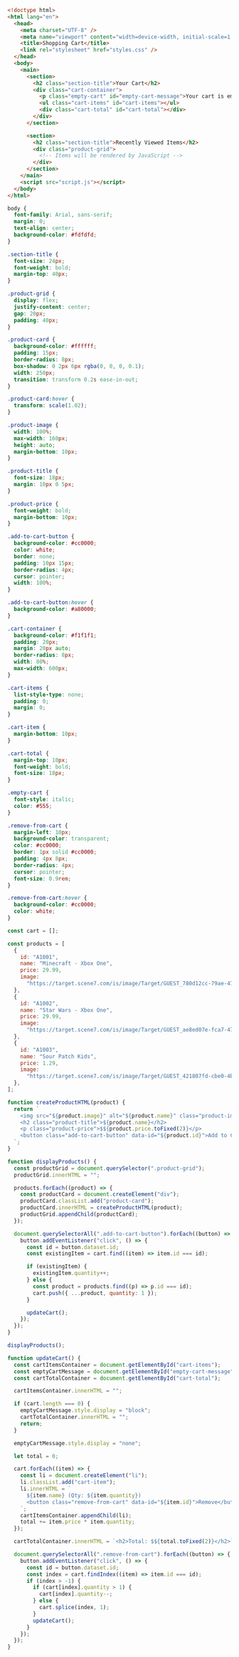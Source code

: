 
<FileTree>
  <FileTree.File name="index.html" />
  <FileTree.File name="styles.css" />
  <FileTree.File name="script.js" />
</FileTree>

```html filename="index.html"
<!doctype html>
<html lang="en">
  <head>
    <meta charset="UTF-8" />
    <meta name="viewport" content="width=device-width, initial-scale=1.0" />
    <title>Shopping Cart</title>
    <link rel="stylesheet" href="styles.css" />
  </head>
  <body>
    <main>
      <section>
        <h2 class="section-title">Your Cart</h2>
        <div class="cart-container">
          <p class="empty-cart" id="empty-cart-message">Your cart is empty.</p>
          <ul class="cart-items" id="cart-items"></ul>
          <div class="cart-total" id="cart-total"></div>
        </div>
      </section>

      <section>
        <h2 class="section-title">Recently Viewed Items</h2>
        <div class="product-grid">
          <!-- Items will be rendered by JavaScript -->
        </div>
      </section>
    </main>
    <script src="script.js"></script>
  </body>
</html>
```

```css filename="styles.css"
body {
  font-family: Arial, sans-serif;
  margin: 0;
  text-align: center;
  background-color: #fdfdfd;
}

.section-title {
  font-size: 24px;
  font-weight: bold;
  margin-top: 40px;
}

.product-grid {
  display: flex;
  justify-content: center;
  gap: 20px;
  padding: 40px;
}

.product-card {
  background-color: #ffffff;
  padding: 15px;
  border-radius: 8px;
  box-shadow: 0 2px 6px rgba(0, 0, 0, 0.1);
  width: 250px;
  transition: transform 0.2s ease-in-out;
}

.product-card:hover {
  transform: scale(1.02);
}

.product-image {
  width: 100%;
  max-width: 160px;
  height: auto;
  margin-bottom: 10px;
}

.product-title {
  font-size: 18px;
  margin: 10px 0 5px;
}

.product-price {
  font-weight: bold;
  margin-bottom: 10px;
}

.add-to-cart-button {
  background-color: #cc0000;
  color: white;
  border: none;
  padding: 10px 15px;
  border-radius: 4px;
  cursor: pointer;
  width: 100%;
}

.add-to-cart-button:hover {
  background-color: #a80000;
}

.cart-container {
  background-color: #f1f1f1;
  padding: 20px;
  margin: 20px auto;
  border-radius: 8px;
  width: 80%;
  max-width: 600px;
}

.cart-items {
  list-style-type: none;
  padding: 0;
  margin: 0;
}

.cart-item {
  margin-bottom: 10px;
}

.cart-total {
  margin-top: 10px;
  font-weight: bold;
  font-size: 18px;
}

.empty-cart {
  font-style: italic;
  color: #555;
}

.remove-from-cart {
  margin-left: 10px;
  background-color: transparent;
  color: #cc0000;
  border: 1px solid #cc0000;
  padding: 4px 8px;
  border-radius: 4px;
  cursor: pointer;
  font-size: 0.9rem;
}

.remove-from-cart:hover {
  background-color: #cc0000;
  color: white;
}
```

```js filename="script.js"
const cart = [];

const products = [
  {
    id: "A1001",
    name: "Minecraft - Xbox One",
    price: 29.99,
    image:
      "https://target.scene7.com/is/image/Target/GUEST_780d12cc-79ae-474b-a4a3-0de8477746f5",
  },
  {
    id: "A1002",
    name: "Star Wars - Xbox One",
    price: 29.99,
    image:
      "https://target.scene7.com/is/image/Target/GUEST_ae8ed07e-fca7-47fb-9210-c4dbd739f6ec",
  },
  {
    id: "A1003",
    name: "Sour Patch Kids",
    price: 1.29,
    image:
      "https://target.scene7.com/is/image/Target/GUEST_421807fd-cbe0-4b54-8e86-ccaed1dfca4d",
  },
];

function createProductHTML(product) {
  return `
    <img src="${product.image}" alt="${product.name}" class="product-image" />
    <h2 class="product-title">${product.name}</h2>
    <p class="product-price">$${product.price.toFixed(2)}</p>
    <button class="add-to-cart-button" data-id="${product.id}">Add to Cart</button>
  `;
}

function displayProducts() {
  const productGrid = document.querySelector(".product-grid");
  productGrid.innerHTML = "";

  products.forEach((product) => {
    const productCard = document.createElement("div");
    productCard.classList.add("product-card");
    productCard.innerHTML = createProductHTML(product);
    productGrid.appendChild(productCard);
  });

  document.querySelectorAll(".add-to-cart-button").forEach((button) => {
    button.addEventListener("click", () => {
      const id = button.dataset.id;
      const existingItem = cart.find((item) => item.id === id);

      if (existingItem) {
        existingItem.quantity++;
      } else {
        const product = products.find((p) => p.id === id);
        cart.push({ ...product, quantity: 1 });
      }

      updateCart();
    });
  });
}

displayProducts();

function updateCart() {
  const cartItemsContainer = document.getElementById("cart-items");
  const emptyCartMessage = document.getElementById("empty-cart-message");
  const cartTotalContainer = document.getElementById("cart-total");

  cartItemsContainer.innerHTML = "";

  if (cart.length === 0) {
    emptyCartMessage.style.display = "block";
    cartTotalContainer.innerHTML = "";
    return;
  }

  emptyCartMessage.style.display = "none";

  let total = 0;

  cart.forEach((item) => {
    const li = document.createElement("li");
    li.classList.add("cart-item");
    li.innerHTML = `
      ${item.name} (Qty: ${item.quantity})
      <button class="remove-from-cart" data-id="${item.id}">Remove</button>
    `;
    cartItemsContainer.appendChild(li);
    total += item.price * item.quantity;
  });

  cartTotalContainer.innerHTML = `<h2>Total: $${total.toFixed(2)}</h2>`;

  document.querySelectorAll(".remove-from-cart").forEach((button) => {
    button.addEventListener("click", () => {
      const id = button.dataset.id;
      const index = cart.findIndex((item) => item.id === id);
      if (index > -1) {
        if (cart[index].quantity > 1) {
          cart[index].quantity--;
        } else {
          cart.splice(index, 1);
        }
        updateCart();
      }
    });
  });
}
```
